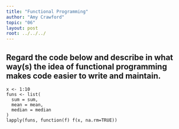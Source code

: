 ```yaml
---
title: "Functional Programming"
author: "Amy Crawford"
topic: "06"
layout: post
root: ../../../
---
```



## Regard the code below and describe in what way(s) the idea of functional programming makes code easier to write and maintain.

```
x <- 1:10
funs <- list(
  sum = sum,
  mean = mean,
  median = median
)
lapply(funs, function(f) f(x, na.rm=TRUE))
```
